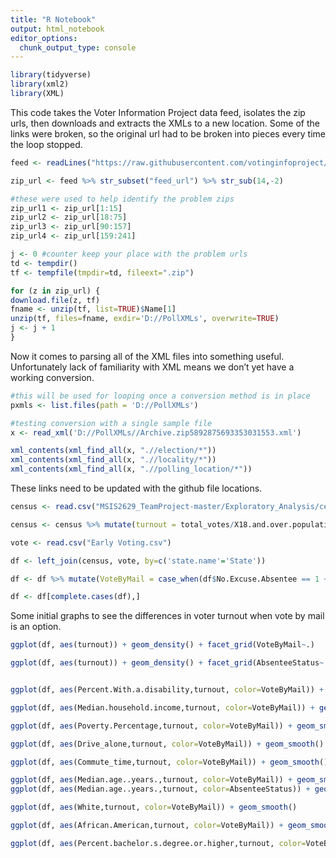 ---
title: "R Notebook"
output: html_notebook
editor_options: 
  chunk_output_type: console
---


```{r Libraries}

library(tidyverse)
library(xml2)
library(XML)

```

This code takes the Voter Information Project data feed, isolates the zip urls, then downloads and extracts the XMLs to a new location. Some of the links were broken, so the original url had to be broken into pieces every time the loop stopped. 

```{r Poll Locations Data}

feed <- readLines("https://raw.githubusercontent.com/votinginfoproject/VIP-feed-information-project/master/datafeed.txt")

zip_url <- feed %>% str_subset("feed_url") %>% str_sub(14,-2)

#these were used to help identify the problem zips
zip_url1 <- zip_url[1:15] 
zip_url2 <- zip_url[18:75]
zip_url3 <- zip_url[90:157]
zip_url4 <- zip_url[159:241]

j <- 0 #counter keep your place with the problem urls
td <- tempdir()
tf <- tempfile(tmpdir=td, fileext=".zip")

for (z in zip_url) {
download.file(z, tf)
fname <- unzip(tf, list=TRUE)$Name[1]
unzip(tf, files=fname, exdir='D://PollXMLs', overwrite=TRUE)
j <- j + 1
}

```

Now it comes to parsing all of the XML files into something useful. Unfortunately lack of familiarity with XML means we don't yet have a working conversion. 

```{r Polls Data XMLs}

#this will be used for looping once a conversion method is in place
pxmls <- list.files(path = 'D://PollXMLs') 

#testing conversion with a single sample file
x <- read_xml('D://PollXMLs//Archive.zip5892875693353031553.xml')

xml_contents(xml_find_all(x, ".//election/*"))
xml_contents(xml_find_all(x, ".//locality/*"))
xml_contents(xml_find_all(x, ".//polling_location/*"))


```


These links need to be updated with the github file locations.
```{r Mail Voting Data}

census <- read.csv("MSIS2629_TeamProject-master/Exploratory_Analysis/census_with_election_data.csv")

census <- census %>% mutate(turnout = total_votes/X18.and.over.population) %>% data.frame()

vote <- read.csv("Early Voting.csv")

df <- left_join(census, vote, by=c('state.name'='State'))

df <- df %>% mutate(VoteByMail = case_when(df$No.Excuse.Absentee == 1 ~ "Any Voter", df$Absentee...Excuse.Required == 1 ~ "Excused Only", df$All.Mail.Voting == 1 ~ "All Voters"), AbsenteeStatus = case_when(df$Permanent.Absentee.Status == 1 ~ "Permanent", df$Permanent.Absentee.Status == 0 ~ "Per Case")) %>% data.frame()

df <- df[complete.cases(df),]

```

Some initial graphs to see the differences in voter turnout when vote by mail is an option.

```{r Mail Ballots Graphs}

ggplot(df, aes(turnout)) + geom_density() + facet_grid(VoteByMail~.)

ggplot(df, aes(turnout)) + geom_density() + facet_grid(AbsenteeStatus~.)


ggplot(df, aes(Percent.With.a.disability,turnout, color=VoteByMail)) + geom_smooth()

ggplot(df, aes(Median.household.income,turnout, color=VoteByMail)) + geom_smooth()

ggplot(df, aes(Poverty.Percentage,turnout, color=VoteByMail)) + geom_smooth()

ggplot(df, aes(Drive_alone,turnout, color=VoteByMail)) + geom_smooth()

ggplot(df, aes(Commute_time,turnout, color=VoteByMail)) + geom_smooth() #dig

ggplot(df, aes(Median.age..years.,turnout, color=VoteByMail)) + geom_smooth()
ggplot(df, aes(Median.age..years.,turnout, color=AbsenteeStatus)) + geom_smooth()

ggplot(df, aes(White,turnout, color=VoteByMail)) + geom_smooth()

ggplot(df, aes(African.American,turnout, color=VoteByMail)) + geom_smooth()

ggplot(df, aes(Percent.bachelor.s.degree.or.higher,turnout, color=VoteByMail)) + geom_smooth()

```

